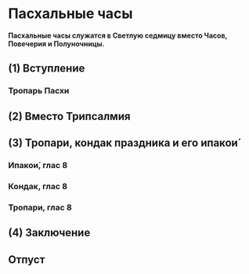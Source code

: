
# Пасхальные часы

**Пасхальные часы служатся в Светлую седмицу вместо Часов, Повечерия и Полуночницы.**

## (1) Вступление

<MdxLoader src="Shared/Vosglas" />

<MdxLoader src="Shared/Amin" />

### Тропарь Пасхи

<MdxLoader src="Shared/EasterTroparion3x" />

## (2) Вместо Трипсалмия

<MdxLoader src="Matins/VoskresnajaPesn" x3 />

## (3) Тропари, кондак праздника и его ипакои́

### Ипакои́, глас 8

<MdxLoader src="EasterKanon/Ipakoyi" />

### Кондак, глас 8

<MdxLoader src="EasterKanon/Kondak" />

### Тропари, глас 8

<MdxLoader src="EasterHours/Trops" />

## (4) Заключение

<MdxLoader src="Shared/GospodiPomiluy40" narod />

<MdxLoader src="Shared/ZakluchenieChasov" easterHours isEasterOffsetRange={props.isEasterOffsetRange} />

<MdxLoader src="Shared/EasterTroparion3x" />

<MdxLoader src="Shared/PreOtpust2" />

## Отпуст

<MdxLoader src="EasterHours/Otpust" />
